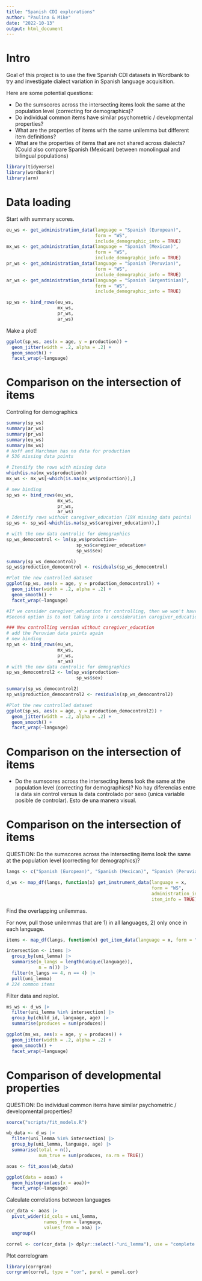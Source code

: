 ```yaml
---
title: "Spanish CDI explorations"
author: "Paulina & Mike"
date: "2022-10-13"
output: html_document
---
```


# Intro

Goal of this project is to use the five Spanish CDI datasets in Wordbank to try and investigate dialect variation in Spanish language acquisition. 

Here are some potential questions:

* Do the sumscores across the intersecting items look the same at the population level (correcting for demographics)?
* Do individual common items have similar psychometric / developmental properties?
* What are the properties of items with the same unilemma but different item definitions?
* What are the properties of items that are not shared across dialects? (Could also compare Spanish (Mexican) between monolingual and bilingual populations)


```r
library(tidyverse)
library(wordbankr)
library(arm)
```

# Data loading

Start with summary scores. 

```r
eu_ws <- get_administration_data(language = "Spanish (European)", 
                                 form = "WS", 
                                 include_demographic_info = TRUE)
mx_ws <- get_administration_data(language = "Spanish (Mexican)", 
                                 form = "WS", 
                                 include_demographic_info = TRUE)
pr_ws <- get_administration_data(language = "Spanish (Peruvian)", 
                                 form = "WS", 
                                 include_demographic_info = TRUE)
ar_ws <- get_administration_data(language = "Spanish (Argentinian)", 
                                 form = "WS", 
                                 include_demographic_info = TRUE)

sp_ws <- bind_rows(eu_ws, 
                   mx_ws, 
                   pr_ws, 
                   ar_ws)
```

Make a plot!

```r
ggplot(sp_ws, aes(x = age, y = production)) + 
  geom_jitter(width = .2, alpha = .2) + 
  geom_smooth() + 
  facet_wrap(~language)
```
# Comparison on the intersection of items

Controling for demographics

```r
summary(sp_ws)
summary(ar_ws)
summary(pr_ws)
summary(eu_ws)
summary(mx_ws)
# Hoff and Marchman has no data for production 
# 536 missing data points

# Itendify the rows with missing data
which(is.na(mx_ws$production))
mx_ws <- mx_ws[-which(is.na(mx_ws$production)),]

# new binding
sp_ws <- bind_rows(eu_ws, 
                   mx_ws, 
                   pr_ws, 
                   ar_ws)
# Identify rows without caregiver_education (19X missing data points)
sp_ws <- sp_ws[-which(is.na(sp_ws$caregiver_education)),]

# with the new data controlic for demographics
sp_ws_democontrol <- lm(sp_ws$production~
                          sp_ws$caregiver_education+
                          sp_ws$sex)

summary(sp_ws_democontrol)
sp_ws$production_democontrol <- residuals(sp_ws_democontrol)

#Plot the new controlled dataset
ggplot(sp_ws, aes(x = age, y = production_democontrol)) + 
  geom_jitter(width = .2, alpha = .2) + 
  geom_smooth() + 
  facet_wrap(~language)

#If we consider caregiver_education for controlling, then we won't have data for Peruvian Spanish
#Second option is to not taking into a consideration caregiver_education

### New controlling version without caregiver_education
# add the Peruvian data points again
# new binding
sp_ws <- bind_rows(eu_ws, 
                   mx_ws, 
                   pr_ws, 
                   ar_ws)
# with the new data controlic for demographics
sp_ws_democontrol2 <- lm(sp_ws$production~
                          sp_ws$sex)

summary(sp_ws_democontrol2)
sp_ws$production_democontrol2 <- residuals(sp_ws_democontrol2)

#Plot the new controlled dataset
ggplot(sp_ws, aes(x = age, y = production_democontrol2)) + 
  geom_jitter(width = .2, alpha = .2) + 
  geom_smooth() + 
  facet_wrap(~language)

```


# Comparison on the intersection of items
* Do the sumscores across the intersecting items look the same at the population level (correcting for demographics)?
No hay diferencias entre la data sin control versus la data controlado por sexo (unica variable posible de controlar). Esto de una manera visual.


# Comparison on the intersection of items

QUESTION: Do the sumscores across the intersecting items look the same at the population level (correcting for demographics)?

```r
langs <- c("Spanish (European)", "Spanish (Mexican)", "Spanish (Peruvian)", "Spanish (Argentinian)")

d_ws <- map_df(langs, function(x) get_instrument_data(language = x, 
                                                      form = "WS", 
                                                      administration_info = TRUE, 
                                                      item_info = TRUE))
```

Find the overlapping unilemmas.

For now, pull those unilemmas that are 1) in all languages, 2) only once in each language. 

```r
items <- map_df(langs, function(x) get_item_data(language = x, form = "WS"))

intersection <- items |>
  group_by(uni_lemma) |>
  summarise(n_langs = length(unique(language)), 
            n = n()) |>
  filter(n_langs == 4, n == 4) |>
  pull(uni_lemma)
# 224 common items
``` 

Filter data and replot. 

```r
ms_ws <- d_ws |>
  filter(uni_lemma %in% intersection) |>
  group_by(child_id, language, age) |>
  summarise(produces = sum(produces))

ggplot(ms_ws, aes(x = age, y = produces)) + 
  geom_jitter(width = .2, alpha = .2) + 
  geom_smooth() + 
  facet_wrap(~language)
```



# Comparison of developmental properties

QUESTION: Do individual common items have similar psychometric / developmental properties?

```r
source("scripts/fit_models.R")

wb_data <- d_ws |> 
  filter(uni_lemma %in% intersection) |>
  group_by(uni_lemma, language, age) |> 
  summarise(total = n(),
            num_true = sum(produces, na.rm = TRUE))

aoas <- fit_aoas(wb_data)
```

```r
ggplot(data = aoas) +
  geom_histogram(aes(x = aoa))+ 
  facet_wrap(~language)
```

Calculate correlations between languages

```r
cor_data <- aoas |> 
  pivot_wider(id_cols = uni_lemma, 
              names_from = language,
              values_from = aoa) |> 
  ungroup()

correl <- cor(cor_data |> dplyr::select(-"uni_lemma"), use = "complete.obs")
```

Plot correlogram
```r
library(corrgram)
corrgram(correl, type = "cor", panel = panel.cor)
```

